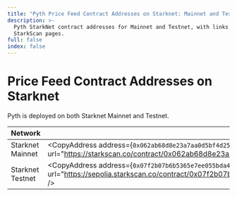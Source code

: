 ```yaml
---
title: "Pyth Price Feed Contract Addresses on Starknet: Mainnet and Testnet"
description: >-
  Pyth StarkNet contract addresses for Mainnet and Testnet, with links to their
  StarkScan pages.
full: false
index: false
---
```



# Price Feed Contract Addresses on Starknet

Pyth is deployed on both Starknet Mainnet and Testnet.

| Network          | Contract address                                                                                                                                                                                              |
| ---------------- | ------------------------------------------------------------------------------------------------------------------------------------------------------------------------------------------------------------- |
| Starknet Mainnet | <CopyAddress address={`0x062ab68d8e23a7aa0d5bf4d25380c2d54f2dd8f83012e047851c3706b53d64d1`} url="https://starkscan.co/contract/0x062ab68d8e23a7aa0d5bf4d25380c2d54f2dd8f83012e047851c3706b53d64d1" />         |
| Starknet Testnet | <CopyAddress address={`0x07f2b07b6b5365e7ee055bda4c0ecabd867e6d3ee298d73aea32b027667186d6`} url="https://sepolia.starkscan.co/contract/0x07f2b07b6b5365e7ee055bda4c0ecabd867e6d3ee298d73aea32b027667186d6" /> |
